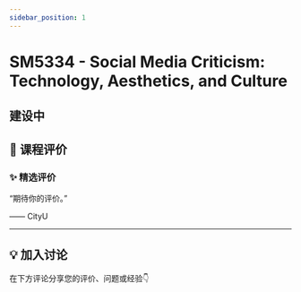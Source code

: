 ```yaml
---
sidebar_position: 1
---
```



# SM5334 - Social Media Criticism: Technology, Aesthetics, and Culture

## 建设中

## **💬 课程评价**

### ✨ **精选评价**
<div className={commentStyles.commentBox}>
    <p className={commentStyles.commentText}>
        “期待你的评价。”
    </p>
    <p className={commentStyles.commentAuthor}>—— CityU</p>
</div>

---

## **💡 加入讨论**

在下方评论分享您的评价、问题或经验👇
<Utterances />
